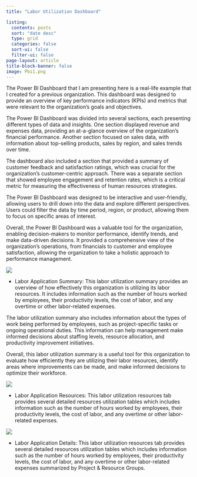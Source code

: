 ```yaml
---
title: "Labor Utilization Dashboard"

listing:
  contents: posts
  sort: "date desc"
  type: grid
  categories: false
  sort-ui: false
  filter-ui: false
page-layout: article
title-block-banner: false 
image: Pbi1.png
---
```


The Power BI Dashboard that I am presenting here is a real-life example that I created for a previous organization. This dashboard was designed to provide an overview of key performance indicators (KPIs) and metrics that were relevant to the organization's goals and objectives.

The Power BI Dashboard was divided into several sections, each presenting different types of data and insights. One section displayed revenue and expenses data, providing an at-a-glance overview of the organization's financial performance. Another section focused on sales data, with information about top-selling products, sales by region, and sales trends over time.

The dashboard also included a section that provided a summary of customer feedback and satisfaction ratings, which was crucial for the organization's customer-centric approach. There was a separate section that showed employee engagement and retention rates, which is a critical metric for measuring the effectiveness of human resources strategies.

The Power BI Dashboard was designed to be interactive and user-friendly, allowing users to drill down into the data and explore different perspectives. Users could filter the data by time period, region, or product, allowing them to focus on specific areas of interest.

Overall, the Power BI Dashboard was a valuable tool for the organization, enabling decision-makers to monitor performance, identify trends, and make data-driven decisions. It provided a comprehensive view of the organization's operations, from financials to customer and employee satisfaction, allowing the organization to take a holistic approach to performance management.

![](images/LAS.png)

-   Labor Application Summary: This labor utilization summary provides an overview of how effectively this organization is utilizing its labor resources. It includes information such as the number of hours worked by employees, their productivity levels, the cost of labor, and any overtime or other labor-related expenses.

The labor utilization summary also includes information about the types of work being performed by employees, such as project-specific tasks or ongoing operational duties. This information can help management make informed decisions about staffing levels, resource allocation, and productivity improvement initiatives.

Overall, this labor utilization summary is a useful tool for this organization to evaluate how efficiently they are utilizing their labor resources, identify areas where improvements can be made, and make informed decisions to optimize their workforce.

![](images/LARS.png)

-   Labor Application Resources: This labor utilization resources tab provides several detailed resources utilization tables which includes information such as the number of hours worked by employees, their productivity levels, the cost of labor, and any overtime or other labor-related expenses.

![](images/LADS.png)

-   Labor Application Details: This labor utilization resources tab provides several detailed resources utilization tables which includes information such as the number of hours worked by employees, their productivity levels, the cost of labor, and any overtime or other labor-related expenses summarized by Project & Resource Groups.